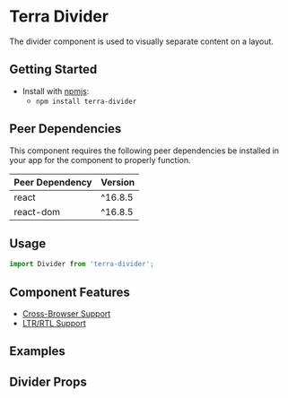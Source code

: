 


<Badge />

# Terra Divider

The divider component is used to visually separate content on a layout.

## Getting Started

- Install with [npmjs](https://www.npmjs.com):
  - `npm install terra-divider`

<!-- AUTO-GENERATED-CONTENT:START Peer Dependencies -->
## Peer Dependencies

This component requires the following peer dependencies be installed in your app for the component to properly function.

| Peer Dependency | Version |
|-|-|
| react | ^16.8.5 |
| react-dom | ^16.8.5 |

<!-- AUTO-GENERATED-CONTENT:END -->

## Usage

```jsx
import Divider from 'terra-divider';
```

## Component Features

* [Cross-Browser Support](https://engineering.cerner.com/terra-ui/about/terra-ui/component-standards#cross-browser-support)
* [LTR/RTL Support](https://engineering.cerner.com/terra-ui/about/terra-ui/component-standards#ltr--rtl)

## Examples
<DividerExample title="Default" />
<DividerWithText title="Divider With Custom Heading Level" />
<DividerWithWrappingText title="Divider With Custom Heading Level" />

## Divider Props
<DividerPropsTable />
